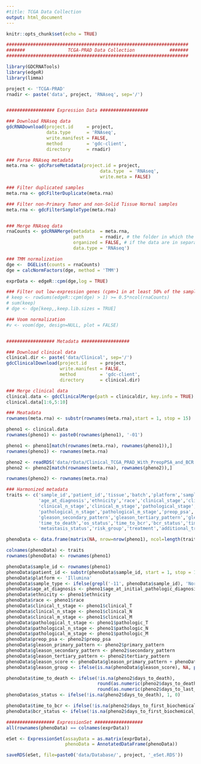 ---
#title: TCGA Data Collection
output: html_document
---

<style type="text/css">
.main-container {
  max-width: 1800px;
  margin-left: 0;
  margin-right: 0;
}

h1.title {
  font-size: 14px;
  color: DarkRed;
}
</style>


```{r setup, include=FALSE}
knitr::opts_chunk$set(echo = TRUE)
```


```{r echo=TRUE, message=FALSE, eval=FALSE}

####################################################################
#######                TCGA-PRAD Data Collection             #######
####################################################################

library(GDCRNATools)
library(edgeR)
library(limma)

project <- 'TCGA-PRAD'
rnadir <- paste('data', project, 'RNAseq', sep='/')


################## Expression Data ##################

### Download RNAseq data
gdcRNADownload(project.id     = project, 
               data.type      = 'RNAseq', 
               write.manifest = FALSE,
               method         = 'gdc-client',
               directory      = rnadir)

### Parse RNAseq metadata
meta.rna <- gdcParseMetadata(project.id = project,
                                   data.type  = 'RNAseq', 
                                   write.meta = FALSE)

### Filter duplicated samples
meta.rna <- gdcFilterDuplicate(meta.rna)

### Filter non-Primary Tumor and non-Solid Tissue Normal samples
meta.rna <- gdcFilterSampleType(meta.rna)


### Merge RNAseq data
rnaCounts <- gdcRNAMerge(metadata  = meta.rna, 
                         path      = rnadir, # the folder in which the data stored
                         organized = FALSE, # if the data are in separate folders
                         data.type = 'RNAseq')

### TMM normalization
dge <-  DGEList(counts = rnaCounts)
dge = calcNormFactors(dge, method = 'TMM')

exprData <- edgeR::cpm(dge,log = TRUE)

### Filter out low-expression genes (cpm>1 in at least 50% of the samples)
# keep <- rowSums(edgeR::cpm(dge) > 1) >= 0.5*ncol(rnaCounts)
# sum(keep)
# dge <- dge[keep,,keep.lib.sizes = TRUE]

### Voom normalization
#v <- voom(dge, design=NULL, plot = FALSE)


################## Metadata ##################

### Download clinical data
clinical.dir <- paste('data/Clinical', sep='/')
gdcClinicalDownload(project.id     = project, 
                    write.manifest = FALSE,
                    method         = 'gdc-client',
                    directory      = clinical.dir)

### Merge clinical data
clinical.data <- gdcClinicalMerge(path = clinicaldir, key.info = TRUE)
clinical.data[1:6,5:10]

### Meatadata
rownames(meta.rna) <- substr(rownames(meta.rna),start = 1, stop = 15)

pheno1 <- clinical.data
rownames(pheno1) <- paste0(rownames(pheno1), '-01')

pheno1 <- pheno1[match(rownames(meta.rna), rownames(pheno1)),]
rownames(pheno1) <- rownames(meta.rna)

pheno2 <- readRDS('data/rData/Clinical_TCGA_PRAD_With_PreopPSA_and_BCR.RDS')
pheno2 <- pheno2[match(rownames(meta.rna), rownames(pheno2)),]

rownames(pheno2) <- rownames(meta.rna)

### Harmonized metadata
traits <- c('sample_id','patient_id','tissue','batch','platform','sample_type',
            'age_at_diagnosis','ethnicity','race','clinical_stage','clinical_t_stage',
            'clinical_n_stage','clinical_m_stage','pathological_stage','pathological_t_stage',
            'pathological_n_stage','pathological_m_stage','preop_psa','gleason_primary_pattern',
            'gleason_secondary_pattern','gleason_tertiary_pattern','gleason_group','gleason_score',
            'time_to_death','os_status','time_to_bcr','bcr_status','time_to_metastasis',
            'metastasis_status','risk_group','treatment','additional_treatment')

phenoData <- data.frame(matrix(NA, nrow=nrow(pheno1), ncol=length(traits)), stringsAsFactors = F)

colnames(phenoData) <- traits
rownames(phenoData) <- rownames(pheno1)

phenoData$sample_id <- rownames(pheno1)
phenoData$patient_id <- substr(phenoData$sample_id, start = 1, stop = 12)
phenoData$platform <- 'Illumina'
phenoData$sample_type <- ifelse(grepl('-11', phenoData$sample_id), 'Normal', 'Primary')
phenoData$age_at_diagnosis <- pheno1$age_at_initial_pathologic_diagnosis
phenoData$ethnicity <- pheno1$ethnicity
phenoData$race <- pheno1$race
phenoData$clinical_t_stage <- pheno1$clinical_T
phenoData$clinical_n_stage <- pheno1$clinical_N
phenoData$clinical_m_stage <- pheno1$clinical_M
phenoData$pathological_t_stage <- pheno1$pathologic_T
phenoData$pathological_n_stage <- pheno1$pathologic_N
phenoData$pathological_m_stage <- pheno1$pathologic_M
phenoData$preop_psa <- pheno2$preop_psa
phenoData$gleason_primary_pattern <- pheno2$primary_pattern
phenoData$gleason_secondary_pattern <- pheno2$secondary_pattern
phenoData$gleason_tertiary_pattern <- pheno2$tertiary_pattern
phenoData$gleason_score <- phenoData$gleason_primary_pattern + phenoData$gleason_secondary_pattern
phenoData$gleason_group <- ifelse(is.na(phenoData$gleason_score), NA, paste(phenoData$gleason_primary_pattern, phenoData$gleason_secondary_pattern, sep='+'))

phenoData$time_to_death <- ifelse(!is.na(pheno2$days_to_death), 
                                  round(as.numeric(pheno2$days_to_death/365*12),2), 
                                  round(as.numeric(pheno2$days_to_last_followup/365*12),2))
phenoData$os_status <- ifelse(!is.na(pheno2$days_to_death), 1, 0)

phenoData$time_to_bcr <- ifelse(!is.na(pheno2$days_to_first_biochemical_recurrence),
phenoData$bcr_status <- ifelse(!is.na(pheno2$days_to_first_biochemical_recurrence), 1, 0)

################## ExpressionSet ##################
all(rownames(phenoData) == colnames(exprData))

eSet <- ExpressionSet(assayData = as.matrix(exprData),
                      phenoData = AnnotatedDataFrame(phenoData))

saveRDS(eSet, file=paste0('data/Database/', project, '_eSet.RDS'))

```
